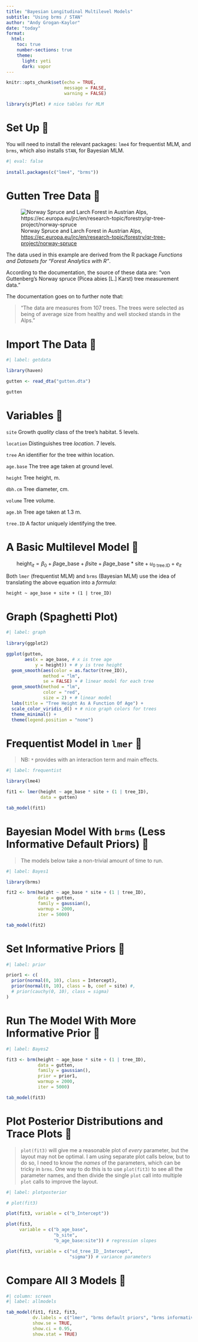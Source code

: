 ```yaml
---
title: "Bayesian Longitudinal Multilevel Models"
subtitle: "Using brms / STAN"
author: "Andy Grogan-Kaylor"
date: "today"
format:
  html:
    toc: true
    number-sections: true
    theme:
      light: yeti
      dark: vapor
---
```


```r

knitr::opts_chunk$set(echo = TRUE, 
                      message = FALSE,
                      warning = FALSE)

library(sjPlot) # nice tables for MLM

```

# Set Up 🌲

You will need to install the relevant packages: `lme4` for frequentist MLM, and `brms`, which also installs `STAN`, for Bayesian MLM.

```r
#| eval: false
 
install.packages(c("lme4", "brms"))

```

# Gutten Tree Data 🌲

![Norway Spruce and Larch Forest in Austrian Alps, <https://ec.europa.eu/jrc/en/research-topic/forestry/qr-tree-project/norway-spruce>](fotolia-small.jpg)

The data used in this example are derived from the R package *Functions and Datasets for "Forest Analytics with R"*.

According to the documentation, the source of these data are: "von Guttenberg's Norway spruce (Picea abies [L.] Karst) tree measurement data."

The documentation goes on to further note that:

> "The data are measures from 107 trees. The trees were selected as being of average size from healthy and well stocked stands in the Alps."

# Import The Data 🌲

```r
#| label: getdata

library(haven)

gutten <- read_dta("gutten.dta")

gutten 

```

# Variables 🌲

`site` Growth *quality* class of the tree's habitat. 5 levels.

`location` Distinguishes tree *location*. 7 levels.

`tree` An identifier for the tree within location.

`age.base` The tree age taken at ground level.

`height` Tree height, m.

`dbh.cm` Tree diameter, cm.

`volume` Tree volume.

`age.bh` Tree age taken at 1.3 m.

`tree.ID` A factor uniquely identifying the tree.

# A Basic Multilevel Model 🌲

$$\text{height}_{it} = \beta_0 + \beta \text{age_base} + \beta \text{site} + \beta \text{age_base * site} + u_{0\text{ tree.ID}} + e_{it}$$ 

Both `lmer` (frequentist MLM) and `brms` (Bayesian MLM) use the idea of translating the above equation into a *formula*:

`height ~ age_base + site + (1 | tree_ID)`

# Graph (Spaghetti Plot)

```r
#| label: graph
 
library(ggplot2)

ggplot(gutten,
       aes(x = age_base, # x is tree age
           y = height)) + # y is tree height
  geom_smooth(aes(color = as.factor(tree_ID)), 
              method = "lm",
              se = FALSE) + # linear model for each tree
  geom_smooth(method = "lm", 
              color = "red",
              size = 2) + # linear model 
  labs(title = "Tree Height As A Function Of Age") +
  scale_color_viridis_d() + # nice graph colors for trees
  theme_minimal() +
  theme(legend.position = "none")

```

# Frequentist Model in `lmer` 🌲

> NB: `*` provides with an interaction term and main effects.
 
```r
#| label: frequentist

library(lme4)

fit1 <- lmer(height ~ age_base * site + (1 | tree_ID), 
             data = gutten)

tab_model(fit1)

```

# Bayesian Model With `brms` (Less Informative Default Priors) 🌲

> The models below take a non-trivial amount of time to run.

```r
#| label: Bayes1

library(brms)

fit2 <- brm(height ~ age_base * site + (1 | tree_ID), 
            data = gutten,
            family = gaussian(), 
            warmup = 2000, 
            iter = 5000)

tab_model(fit2)

```

# Set Informative Priors 🌲

```r
#| label: prior

prior1 <- c(
  prior(normal(0, 10), class = Intercept), 
  prior(normal(0, 10), class = b, coef = site) #,
  # prior(cauchy(0, 10), class = sigma)
)

```

# Run The Model With More Informative Prior 🌲

```r
#| label: Bayes2

fit3 <- brm(height ~ age_base * site + (1 | tree_ID), 
            data = gutten,
            family = gaussian(), 
            prior = prior1,
            warmup = 2000, 
            iter = 5000)

tab_model(fit3)

```

# Plot Posterior Distributions and Trace Plots 🌲

> `plot(fit3)` will give me a reasonable plot of *every* parameter, but the layout may not be optimal. I am using separate plot calls below, but to do so, I need to know the *names* of the parameters, which can be tricky in `brms`. One way to do this is to use `plot(fit3)` to see all the parameter names, and then divide the single `plot` call into multiple `plot` calls to improve the layout.

```r
#| label: plotposterior

# plot(fit3)

plot(fit3, variable = c("b_Intercept"))

plot(fit3, 
     variable = c("b_age_base", 
                  "b_site",
                  "b_age_base:site")) # regression slopes

plot(fit3, variable = c("sd_tree_ID__Intercept",
                        "sigma")) # variance parameters

```

# Compare All 3 Models 🌲

```r
#| column: screen
#| label: allmodels

tab_model(fit1, fit2, fit3,
          dv.labels = c("lmer", "brms default priors", "brms informative priors"), 
          show.se = TRUE,
          show.ci = 0.95,
          show.stat = TRUE)

```







